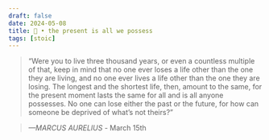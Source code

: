 ```yaml
---
draft: false 
date: 2024-05-08
title: 🗿 • the present is all we possess
tags: [stoic]
---
```


>  “Were you to live three thousand years, or even a countless multiple of that, keep in mind that no one ever loses a life other than the one they are living, and no one ever lives a life other than the one they are losing. The longest and the shortest life, then, amount to the same, for the present moment lasts the same for all and is all anyone possesses. No one can lose either the past or the future, for how can someone be deprived of what’s not theirs?”

> *—MARCUS AURELIUS* - March 15th